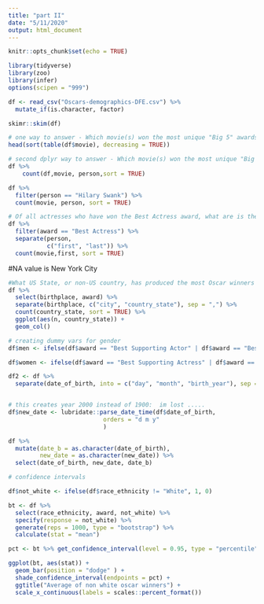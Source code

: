 ```yaml
---
title: "part II"
date: "5/11/2020"
output: html_document
---
```


```r
knitr::opts_chunk$set(echo = TRUE)
```

``` r
library(tidyverse)
library(zoo)
library(infer)
options(scipen = "999")

df <- read_csv("Oscars-demographics-DFE.csv") %>%
  mutate_if(is.character, factor)

skimr::skim(df)

```

```r
# one way to answer - Which movie(s) won the most unique "Big 5" awards?
head(sort(table(df$movie), decreasing = TRUE))

```



```r
# second dplyr way to answer - Which movie(s) won the most unique "Big 5" awards?
df %>%
    count(df,movie, person,sort = TRUE)

df %>%
  filter(person == "Hilary Swank") %>%
  count(movie, person, sort = TRUE)
```



```r
# Of all actresses who have won the Best Actress award, what are is the most common first name?
df %>%
  filter(award == "Best Actress") %>%
  separate(person,
           c("first", "last")) %>%
  count(movie,first, sort = TRUE)
```




#NA value is New York City
```r
#What US State, or non-US country, has produced the most Oscar winners (for the awards in this dataset)?
df %>%
  select(birthplace, award) %>%
  separate(birthplace, c("city", "country_state"), sep = ",") %>%
  count(country_state, sort = TRUE) %>%
  ggplot(aes(n, country_state)) +
  geom_col()
```




```r
# creating dummy vars for gender
df$men <- ifelse(df$award == "Best Supporting Actor" | df$award == "Best Actor", 1,0)

df$women <- ifelse(df$award == "Best Supporting Actress" | df$award == "Best Actress", 1, 0)

df2 <- df %>%
  separate(date_of_birth, into = c("day", "month", "birth_year"), sep = "-")


# this creates year 2000 instead of 1900:  im lost .....
df$new_date <- lubridate::parse_date_time(df$date_of_birth,
                           orders = "d m y"
                           )

df %>%
  mutate(date_b = as.character(date_of_birth),
         new_date = as.character(new_date)) %>%
  select(date_of_birth, new_date, date_b)
```



```r
# confidence intervals

df$not_white <- ifelse(df$race_ethnicity != "White", 1, 0)

bt <- df %>%
  select(race_ethnicity, award, not_white) %>%
  specify(response = not_white) %>%
  generate(reps = 1000, type = "bootstrap") %>%
  calculate(stat = "mean")

pct <- bt %>% get_confidence_interval(level = 0.95, type = "percentile")

ggplot(bt, aes(stat)) +
  geom_bar(position = "dodge" ) +
  shade_confidence_interval(endpoints = pct) +
  ggtitle("Average of non white oscar winners") +
  scale_x_continuous(labels = scales::percent_format())
```